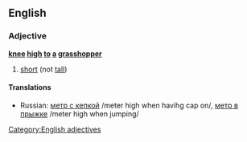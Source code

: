==English==

===Adjective===
'''[[knee]] [[high]] [[to]] [[a]] [[grasshopper]]'''

# [[short]] (not [[tall]])

====Translations====
*Russian: [[метр с кепкой]] /meter high when havihg cap on/, [[метр в прыжке]] /meter high when jumping/

[[Category:English adjectives]]